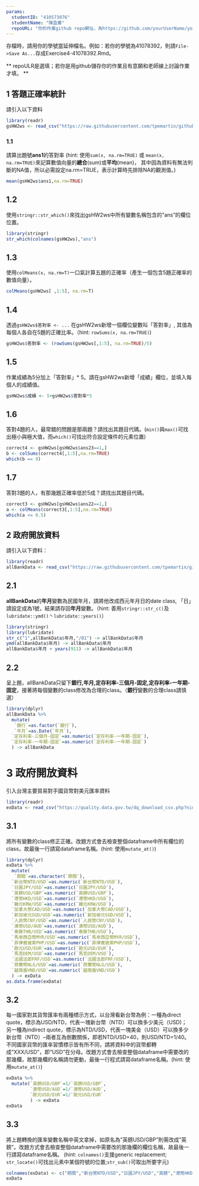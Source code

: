 ```yaml
---
params:
  studentID: "410573076"
  studentName: "陳盈蓁"
  repoURL: "你的作業github repo網址，為https://github.com/yourUserName/yourRepoName"
---
```

存檔時，請用你的學號當延伸檔名。例如：若你的學號為41078392，則請`File->Save As...`存成Exercise4-41078392.Rmd。

** repoULR是選填；若你是用github儲存你的作業且有意願和老師線上討論作業才填。 **

## 1 答題正確率統計

請引入以下資料  
```r
library(readr)
gsHW2ws <- read_csv("https://raw.githubusercontent.com/tpemartin/github-data/master/gsHW2ws.csv")
```

### 1.1 
請算出題號**ans1**的答對率
(hint: 使用`sum(x, na.rm=TRUE)` 或 `mean(x, na.rm=TRUE)`來記算數值向量的**總合**(sum)或**平均**(mean)， 其中因為資料有無法判斷的NA值，所以必需設定na.rm=TRUE，表示計算時先排除NA的觀測值。)
```r
mean(gsHW2ws$ans1,na.rm=TRUE)
```

## 1.2
使用`stringr::str_which()`來找出gsHW2ws中所有變數名稱包含的"ans"的欄位位置。
```r
library(stringr)
str_which(colnames(gsHW2ws),"ans")
```

## 1.3
使用`colMeans(x, na.rm=T)`一口氣計算五題的正確率（產生一個包含5題正確率的數值向量）。
```r
colMeans(gsHW2ws[ ,1:5], na.rm=T)
```

## 1.4
透過`gsHW2ws$答對率 <- ...` 在gsHW2ws新增一個欄位變數叫「答對率」, 其值為每個人各自在5題的正確比率。（hint: `rowSums(x, na.rm=TRUE)`) 
```r
gsHW2ws$答對率 <- (rowSums(gsHW2ws[,1:5], na.rm=TRUE)/5)
```

## 1.5
作業成績為5分加上「答對率」* 5。請在gsHW2ws新增「成績」欄位，並填入每個人的成績值。  
```r
gsHW2ws$成績 <- 5+gsHW2ws$答對率*5 
```

## 1.6
答對4題的人，最常錯的問題是那兩題？請找出其題目代碼。(`min()`與`max()`可找出極小與極大值，而`which()`可找出符合設定條件的元素位置)
```r
correct4 <- gsHW2ws[gsHW2ws$ans23==1,] 
b <- colSums(correct4[,1:5],na.rm=TRUE)
which(b == 9)
```

## 1.7
答對3題的人，有那幾題正確率低於5成？請找出其題目代碼。
```r
correct3 <- gsHW2ws[gsHW2ws$ans22==1,]
a <- colMeans(correct3[,1:5],na.rm=TRUE)
which(a <= 0.5)
```


## 2 政府開放資料

請引入以下資料：
```r
library(readr)
allBankData <- read_csv("https://raw.githubusercontent.com/tpemartin/github-data/master/allBankData.csv")
```


## 2.1
**allBankData**的**年月**變數為民國年月，請將他改成西元年月日的date class, 「日」請設定成為1號，結果請存回**年月**變數。（hint: 善用`stringr::str_c()`及`lubridate::ymd()`丶`lubridate::years()`）

```r
library(stringr)
library(lubridate)
str_c("1",allBankData$年月,"/01") -> allBankData$年月
ymd(allBankData$年月) -> allBankData$年月
allBankData$年月 + years(911) -> allBankData$年月
```

## 2.2
呈上題，allBankData只留下**銀行,年月,定存利率-三個月-固定,定存利率-一年期-固定**，接著將每個變數的class修改為合理的class。（**銀行**變數的合理class請慎選）
```r
library(dplyr)
allBankData %>% 
  mutate(
   `銀行`=as.factor(`銀行`),
   `年月`=as.Date(`年月`),
  `定存利率-三個月-固定`=as.numeric(`定存利率-一年期-固定`),
  `定存利率-一年期-固定`=as.numeric(`定存利率-一年期-固定`)
  ) -> allBankData
```

# 3 政府開放資料
引入台灣主要貿易對手國貨幣對美元匯率資料
```r
library(readr)
exData <- read_csv("https://quality.data.gov.tw/dq_download_csv.php?nid=6563&md5_url=9f65bdb6752389dc713acc27e93c1c38")
```

## 3.1
將所有變數的class修正正確。改題方式會去檢查整個dataframe中所有欄位的class，故最後一行請寫dataframe名稱。(hint: 使用`mutate_at()`)
```r
library(dplyr)
exData %>% 
  mutate(
   `期間`=as.character(`期間`),
  `新台幣NTD/USD`=as.numeric(`新台幣NTD/USD`),
  `日圓JPY/USD`=as.numeric(`日圓JPY/USD`),
  `英鎊USD/GBP`=as.numeric(`英鎊USD/GBP`),
  `港幣HKD/USD`=as.numeric(`港幣HKD/USD`),
  `韓元KRW/USD`=as.numeric(`韓元KRW/USD`),
  `加拿大幣CAD/USD`=as.numeric(`加拿大幣CAD/USD`),
  `新加坡元SGD/USD`=as.numeric(`新加坡元SGD/USD`),
  `人民幣CNY/USD`=as.numeric(`人民幣CNY/USD`),
  `澳幣USD/AUD`=as.numeric(`澳幣USD/AUD`),
  `泰銖THB/USD`=as.numeric(`泰銖THB/USD`),
  `馬來西亞幣MYR/USD`=as.numeric(`馬來西亞幣MYR/USD`),
  `菲律賓披索PHP/USD`=as.numeric(`菲律賓披索PHP/USD`),
  `歐元USD/EUR`=as.numeric(`歐元USD/EUR`),
  `馬克DEM/USD`=as.numeric(`馬克DEM/USD`),
  `法國法郎FRF/USD`=as.numeric(`法國法郎FRF/USD`),
  `荷蘭幣NLG/USD`=as.numeric(`荷蘭幣NLG/USD`),
  `越南盾VND/USD`=as.numeric(`越南盾VND/USD`)
  ) -> exData
as.data.frame(exData)
```

## 3.2
每一國家對其貨幣匯率有兩種標示方式，以台灣看新台幣為例：一種為direct quote，標示為USD/NTD，代表一塊新台幣（NTD）可以換多少美元（USD)； 另一種為indirect quote，標示為NTD/USD，代表一塊美金（USD）可以換多少新台幣（NTD）--兩者互為倒數關係，即若NTD/USD=40，則USD/NTD=1/40。不同國家貨幣的匯率習慣標示皆有所不同，請將資料中的貨幣都轉成"XXX/USD"，即"USD"在分母。改題方式會去檢查整個dataframe中需要改的那幾欄，故那幾欄的名稱請勿更動，最後一行程式請寫dataframe名稱。(hint: 使用`mutate_at()`) 

```r
exData %>% 
  mutate(`英鎊USD/GBP`=1/`英鎊USD/GBP`,
         `澳幣USD/AUD`=1/`澳幣USD/AUD`,
         `歐元USD/EUR`=1/`歐元USD/EUR`
         ) -> exData
exData
```

## 3.3
將上題轉換的匯率變數名稱中英文拿掉，如原名為"英鎊USD/GBP"則需改成"英鎊"。改題方式會去檢查整個dataframe中需要改的那幾欄的欄位名稱，故最後一行請寫dataframe名稱。
(hint: `colnames()`支援generic replacement; `str_locate()`可找出元素中某個符號的位置;`str_sub()`可取出所要字元)
```r
colnames(exData) <- c("期間","新台幣NTD/USD","日圓JPY/USD","英鎊","港幣HKD/USD","韓元KRW/USD","加拿大幣CAD/USD","新加坡元SGD/USD","人民幣CNY/USD","澳幣","泰銖THB/USD","馬來西亞幣MYR/USD","菲律賓披索PHP/USD","歐元","馬克DEM/USD","法國法郎FRF/USD","荷蘭幣NLG/USD","越南盾VND/USD")
exData
```



